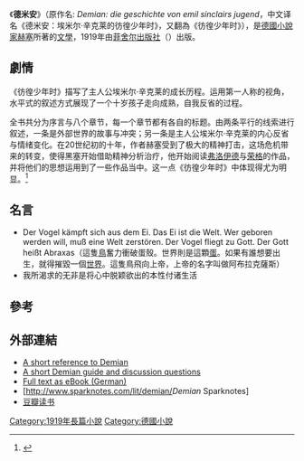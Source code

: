 {{Infobox book
| name          = 德米安
| title_orig    = ''Die Geschichte von Emil Sinclairs Jugend''
| translator    = Hilda Rosner
| image         = Demian Erstausgabe.jpg
| caption       = 1st edition (German)
| author        = [[赫塞|赫塞]]
| illustrator   = 
| cover_artist  = 
| country       = 德國
| language      = 德國
| series        = 
| genre         = [[小說|小說]]
| publisher     = fischer Verlag
| release_date  = 1919
| media_type    = 紙本 ([[精裝|精裝]] & [[平裝|平裝]])
| pages         = 176 pp (1962年英文版)
| isbn          = ISBN 0-06-093191-4 (first English edition, paperback)
| dewey         = 833/.912 21
| congress      = PT2617.E85 D413 1999
| oclc          = 40739012
| preceded_by   = 
| followed_by   = 
}}

《'''德米安'''》（原作名: ''Demian: die geschichte von emil sinclairs jugend''，中文译名《德米安：埃米尔·辛克莱的彷徨少年时》，又翻為《彷徨少年时》），是[[德國|德國]][[小說家|小說家]][[赫塞|赫塞]]所著的[[文學|文學]]，1919年由[[菲舍尔出版社|菲舍尔出版社]]（{{lang|de|fischer Verlag}}）出版。

==劇情==
《彷徨少年时》描写了主人公埃米尔·辛克莱的成长历程。运用第一人称的视角，水平式的叙述方式展现了一个十岁孩子走向成熟，自我反省的过程。

全书共分为序言与八个章节，每一个章节都有各自的标题。由两条平行的线索进行叙述，一条是外部世界的故事与冲突；另一条是主人公埃米尔·辛克莱的内心反省与情绪变化。在20世纪初的十年，作者赫塞受到了极大的精神打击，这场危机带来的转变，使得黑塞开始借助精神分析治疗，他开始阅读[[弗洛伊德|弗洛伊德]]与[[荣格|荣格]]的作品，并将他们的思想运用到了一些作品当中。这一点《彷徨少年时》中体现得尤为明显。<ref>{{Cite web |url=http://book.ifeng.com/shuxun/detail_2009_03/23/300594_0.shtml |title=诺奖得主黑塞四本小说引进出版_读书频道_凤凰网 |access-date=2015-02-05 |archive-date=2021-01-17 |archive-url=https://web.archive.org/web/20210117004243/http://book.ifeng.com/shuxun/detail_2009_03/23/300594_0.shtml |dead-url=no }}</ref>

==名言==
*Der Vogel kämpft sich aus dem Ei. Das Ei ist die Welt. Wer geboren werden will, muß eine Welt zerstören. Der Vogel fliegt zu Gott. Der Gott heißt Abraxas（這隻[[鳥|鳥]]奮力衝破蛋殼。世界則是這顆[[蛋|蛋]]。如果有誰想要出生，就得摧毀一個[[世界|世界]]。這隻鳥飛向上帝，上帝的名字叫做阿布拉克薩斯）
*我所渴求的无非是将心中脱颖欲出的本性付诸生活

==參考==
{{reflist}}

== 外部連結 ==
* [https://web.archive.org/web/20070907072640/http://classiclit.about.com/od/demian/fr/aafpr_demian.htm A short reference to Demian]
* [https://web.archive.org/web/20100817102122/http://www.readinggroupguides.com/guides_D/demian1.asp A short Demian guide and discussion questions]
* [http://www.scribd.com/doc/6871985/DE-Hesse-Hermann-Demian- Full text as eBook (German)] {{Wayback|url=http://www.scribd.com/doc/6871985/DE-Hesse-Hermann-Demian- |date=20121022052741 }}
* [http://www.sparknotes.com/lit/demian/''Demian'' Sparknotes] {{Wayback|url=http://www.sparknotes.com/lit/demian/ |date=20100610074607 }}
* [https://book.douban.com/subject/3578470/ 豆瓣读书] {{Wayback|url=https://book.douban.com/subject/3578470/ |date=20171211160832 }}

{{Authority control}}
[[Category:1919年長篇小說|Category:1919年長篇小說]]
[[Category:德國小說|Category:德國小說]]